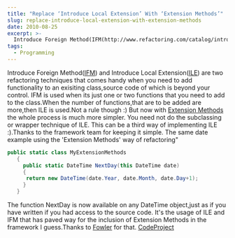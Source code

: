 ```yaml
---
title: "Replace ‘Introduce Local Extension’ With ‘Extension Methods’"
slug: replace-introduce-local-extension-with-extension-methods
date: 2010-08-25
excerpt: >-
  Introduce Foreign Method(IFM(http://www.refactoring.com/catalog/introduceForeignMethod.html)) and Introduce Local Extension(ILE(http://www.refactoring.com/catalog/introduceLocalExtension.html)) are two refactoring techniques that comes handy when you need to add functionality to an exisiting class,source code of which is beyond your...
tags:
  - Programming
---
```

Introduce Foreign Method([IFM](http://www.refactoring.com/catalog/introduceForeignMethod.html)) and Introduce Local Extension([ILE](http://www.refactoring.com/catalog/introduceLocalExtension.html)) are two refactoring techniques that comes handy when you need to add functionality to an exisiting class,source code of which is beyond your control. IFM is used when its just one or two functions that you need to add to the class.When the number of functions,that are to be added are more,then ILE is used.Not a rule though :) But now with [Extension Methods](http://msdn.microsoft.com/en-us/library/bb383977.aspx) the whole process is much more simpler. You need not do the subclassing or wrapper technique of ILE. This can be a third way of implementing ILE :).Thanks to the framework team for keeping it simple. The same date example using the 'Extension Methods' way of refactoring"

```csharp
public static class MyExtensionMethods
   {
     public static DateTime NextDay(this DateTime date)
     {
      return new DateTime(date.Year, date.Month, date.Day+1);
     }
   }

```

The function NextDay is now available on any DateTime object,just as if you have written if you had access to the source code. It's the usage of ILE and IFM that has paved way for the inclusion of Extension Methods in the framework I guess.Thanks to [Fowler](http://martinfowler.com/) for that. [CodeProject](http://anyurl.com)
